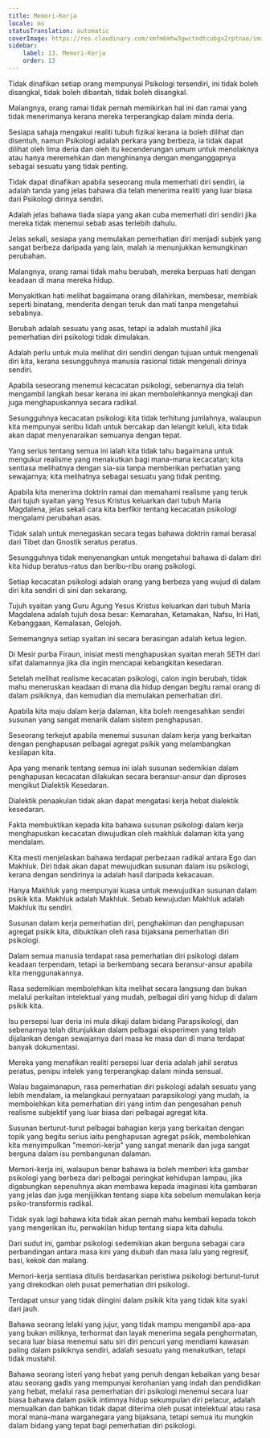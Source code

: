 ```yaml
---
title: Memori-Kerja
locale: ms
statusTranslation: automatic
coverImage: https://res.cloudinary.com/xmfm6mhw3gwctndtcubgx2rptnae/image/upload/v1741354419/small_cover_la_gran_rebelion_28716e29d2.webp
sidebar:
    label: 13. Memori-Kerja
    order: 13
---
```

Tidak dinafikan setiap orang mempunyai Psikologi tersendiri, ini tidak boleh disangkal, tidak boleh dibantah, tidak boleh disangkal.

Malangnya, orang ramai tidak pernah memikirkan hal ini dan ramai yang tidak menerimanya kerana mereka terperangkap dalam minda deria.

Sesiapa sahaja mengakui realiti tubuh fizikal kerana ia boleh dilihat dan disentuh, namun Psikologi adalah perkara yang berbeza, ia tidak dapat dilihat oleh lima deria dan oleh itu kecenderungan umum untuk menolaknya atau hanya meremehkan dan menghinanya dengan menganggapnya sebagai sesuatu yang tidak penting.

Tidak dapat dinafikan apabila seseorang mula memerhati diri sendiri, ia adalah tanda yang jelas bahawa dia telah menerima realiti yang luar biasa dari Psikologi dirinya sendiri.

Adalah jelas bahawa tiada siapa yang akan cuba memerhati diri sendiri jika mereka tidak menemui sebab asas terlebih dahulu.

Jelas sekali, sesiapa yang memulakan pemerhatian diri menjadi subjek yang sangat berbeza daripada yang lain, malah ia menunjukkan kemungkinan perubahan.

Malangnya, orang ramai tidak mahu berubah, mereka berpuas hati dengan keadaan di mana mereka hidup.

Menyakitkan hati melihat bagaimana orang dilahirkan, membesar, membiak seperti binatang, menderita dengan teruk dan mati tanpa mengetahui sebabnya.

Berubah adalah sesuatu yang asas, tetapi ia adalah mustahil jika pemerhatian diri psikologi tidak dimulakan.

Adalah perlu untuk mula melihat diri sendiri dengan tujuan untuk mengenali diri kita, kerana sesungguhnya manusia rasional tidak mengenali dirinya sendiri.

Apabila seseorang menemui kecacatan psikologi, sebenarnya dia telah mengambil langkah besar kerana ini akan membolehkannya mengkaji dan juga menghapuskannya secara radikal.

Sesungguhnya kecacatan psikologi kita tidak terhitung jumlahnya, walaupun kita mempunyai seribu lidah untuk bercakap dan lelangit keluli, kita tidak akan dapat menyenaraikan semuanya dengan tepat.

Yang serius tentang semua ini ialah kita tidak tahu bagaimana untuk mengukur realisme yang menakutkan bagi mana-mana kecacatan; kita sentiasa melihatnya dengan sia-sia tanpa memberikan perhatian yang sewajarnya; kita melihatnya sebagai sesuatu yang tidak penting.

Apabila kita menerima doktrin ramai dan memahami realisme yang teruk dari tujuh syaitan yang Yesus Kristus keluarkan dari tubuh Maria Magdalena, jelas sekali cara kita berfikir tentang kecacatan psikologi mengalami perubahan asas.

Tidak salah untuk menegaskan secara tegas bahawa doktrin ramai berasal dari Tibet dan Gnostik seratus peratus.

Sesungguhnya tidak menyenangkan untuk mengetahui bahawa di dalam diri kita hidup beratus-ratus dan beribu-ribu orang psikologi.

Setiap kecacatan psikologi adalah orang yang berbeza yang wujud di dalam diri kita sendiri di sini dan sekarang.

Tujuh syaitan yang Guru Agung Yesus Kristus keluarkan dari tubuh Maria Magdalena adalah tujuh dosa besar: Kemarahan, Ketamakan, Nafsu, Iri Hati, Kebanggaan, Kemalasan, Gelojoh.

Sememangnya setiap syaitan ini secara berasingan adalah ketua legion.

Di Mesir purba Firaun, inisiat mesti menghapuskan syaitan merah SETH dari sifat dalamannya jika dia ingin mencapai kebangkitan kesedaran.

Setelah melihat realisme kecacatan psikologi, calon ingin berubah, tidak mahu meneruskan keadaan di mana dia hidup dengan begitu ramai orang di dalam psikiknya, dan kemudian dia memulakan pemerhatian diri.

Apabila kita maju dalam kerja dalaman, kita boleh mengesahkan sendiri susunan yang sangat menarik dalam sistem penghapusan.

Seseorang terkejut apabila menemui susunan dalam kerja yang berkaitan dengan penghapusan pelbagai agregat psikik yang melambangkan kesilapan kita.

Apa yang menarik tentang semua ini ialah susunan sedemikian dalam penghapusan kecacatan dilakukan secara beransur-ansur dan diproses mengikut Dialektik Kesedaran.

Dialektik penaakulan tidak akan dapat mengatasi kerja hebat dialektik kesedaran.

Fakta membuktikan kepada kita bahawa susunan psikologi dalam kerja menghapuskan kecacatan diwujudkan oleh makhluk dalaman kita yang mendalam.

Kita mesti menjelaskan bahawa terdapat perbezaan radikal antara Ego dan Makhluk. Diri tidak akan dapat mewujudkan susunan dalam isu psikologi, kerana dengan sendirinya ia adalah hasil daripada kekacauan.

Hanya Makhluk yang mempunyai kuasa untuk mewujudkan susunan dalam psikik kita. Makhluk adalah Makhluk. Sebab kewujudan Makhluk adalah Makhluk itu sendiri.

Susunan dalam kerja pemerhatian diri, penghakiman dan penghapusan agregat psikik kita, dibuktikan oleh rasa bijaksana pemerhatian diri psikologi.

Dalam semua manusia terdapat rasa pemerhatian diri psikologi dalam keadaan terpendam, tetapi ia berkembang secara beransur-ansur apabila kita menggunakannya.

Rasa sedemikian membolehkan kita melihat secara langsung dan bukan melalui perkaitan intelektual yang mudah, pelbagai diri yang hidup di dalam psikik kita.

Isu persepsi luar deria ini mula dikaji dalam bidang Parapsikologi, dan sebenarnya telah ditunjukkan dalam pelbagai eksperimen yang telah dijalankan dengan sewajarnya dari masa ke masa dan di mana terdapat banyak dokumentasi.

Mereka yang menafikan realiti persepsi luar deria adalah jahil seratus peratus, penipu intelek yang terperangkap dalam minda sensual.

Walau bagaimanapun, rasa pemerhatian diri psikologi adalah sesuatu yang lebih mendalam, ia melangkaui pernyataan parapsikologi yang mudah, ia membolehkan kita pemerhatian diri yang intim dan pengesahan penuh realisme subjektif yang luar biasa dari pelbagai agregat kita.

Susunan berturut-turut pelbagai bahagian kerja yang berkaitan dengan topik yang begitu serius iaitu penghapusan agregat psikik, membolehkan kita menyimpulkan "memori-kerja" yang sangat menarik dan juga sangat berguna dalam isu pembangunan dalaman.

Memori-kerja ini, walaupun benar bahawa ia boleh memberi kita gambar psikologi yang berbeza dari pelbagai peringkat kehidupan lampau, jika digabungkan sepenuhnya akan membawa kepada imaginasi kita gambaran yang jelas dan juga menjijikkan tentang siapa kita sebelum memulakan kerja psiko-transformis radikal.

Tidak syak lagi bahawa kita tidak akan pernah mahu kembali kepada tokoh yang mengerikan itu, perwakilan hidup tentang siapa kita dahulu.

Dari sudut ini, gambar psikologi sedemikian akan berguna sebagai cara perbandingan antara masa kini yang diubah dan masa lalu yang regresif, basi, kekok dan malang.

Memori-kerja sentiasa ditulis berdasarkan peristiwa psikologi berturut-turut yang direkodkan oleh pusat pemerhatian diri psikologi.

Terdapat unsur yang tidak diingini dalam psikik kita yang tidak kita syaki dari jauh.

Bahawa seorang lelaki yang jujur, yang tidak mampu mengambil apa-apa yang bukan miliknya, terhormat dan layak menerima segala penghormatan, secara luar biasa menemui satu siri diri pencuri yang mendiami kawasan paling dalam psikiknya sendiri, adalah sesuatu yang menakutkan, tetapi tidak mustahil.

Bahawa seorang isteri yang hebat yang penuh dengan kebaikan yang besar atau seorang gadis yang mempunyai kerohanian yang indah dan pendidikan yang hebat, melalui rasa pemerhatian diri psikologi menemui secara luar biasa bahawa dalam psikik intimnya hidup sekumpulan diri pelacur, adalah memualkan dan bahkan tidak dapat diterima oleh pusat intelektual atau rasa moral mana-mana warganegara yang bijaksana, tetapi semua itu mungkin dalam bidang yang tepat bagi pemerhatian diri psikologi.

